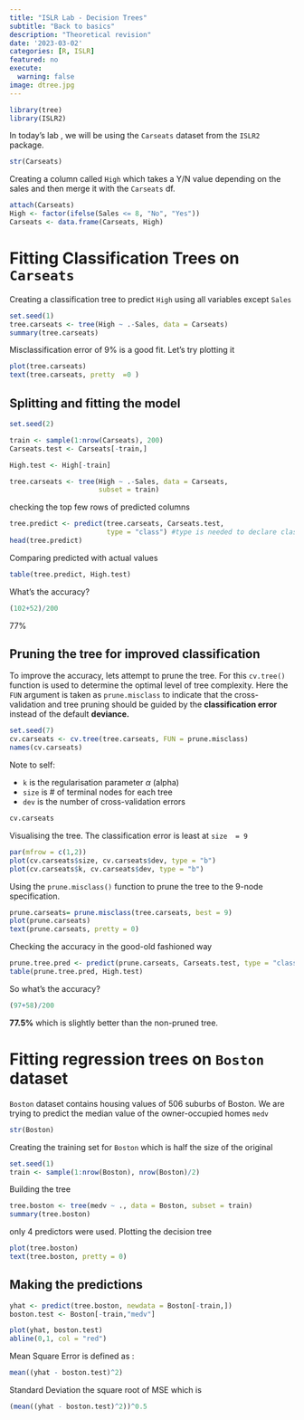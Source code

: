 ```yaml
---
title: "ISLR Lab - Decision Trees"
subtitle: "Back to basics"
description: "Theoretical revision"
date: '2023-03-02'
categories: [R, ISLR]
featured: no
execute:
  warning: false
image: dtree.jpg
---
```


```r
library(tree)
library(ISLR2)
```

In today's lab , we will be using the `Carseats` dataset from the `ISLR2` package.

```r
str(Carseats)
```

Creating a column called `High` which takes a Y/N value depending on the sales and then merge it with the `Carseats` df.

```r
attach(Carseats)
High <- factor(ifelse(Sales <= 8, "No", "Yes"))
Carseats <- data.frame(Carseats, High)
```

# Fitting Classification Trees on `Carseats`

Creating a classification tree to predict `High` using all variables except `Sales`

```r

set.seed(1)
tree.carseats <- tree(High ~ .-Sales, data = Carseats)
summary(tree.carseats)
```

Misclassification error of 9% is a good fit. Let's try plotting it

```r
plot(tree.carseats)
text(tree.carseats, pretty  =0 )
```

## Splitting and fitting the model

```r
set.seed(2)

train <- sample(1:nrow(Carseats), 200)
Carseats.test <- Carseats[-train,]

High.test <- High[-train]

tree.carseats <- tree(High ~ .-Sales, data = Carseats, 
                      subset = train)
```

checking the top few rows of predicted columns

```r
tree.predict <- predict(tree.carseats, Carseats.test, 
                        type = "class") #type is needed to declare classification model
head(tree.predict)
```

Comparing predicted with actual values

```r
table(tree.predict, High.test)
```

What's the accuracy?

```r
(102+52)/200
```

77%

## Pruning the tree for improved classification

To improve the accuracy, lets attempt to prune the tree. For this `cv.tree()` function is used to determine the optimal level of tree complexity. Here the `FUN` argument is taken as `prune.misclass` to indicate that the cross-validation and tree pruning should be guided by the **classification error** instead of the default **deviance.**

```r
set.seed(7)
cv.carseats <- cv.tree(tree.carseats, FUN = prune.misclass)
names(cv.carseats)
```

Note to self:

-    `k` is the regularisation parameter $\alpha$ (alpha)
-   `size` is \# of terminal nodes for each tree
-   `dev` is the number of cross-validation errors

```r
cv.carseats
```

Visualising the tree. The classification error is least at `size  = 9`

```r
par(mfrow = c(1,2))
plot(cv.carseats$size, cv.carseats$dev, type = "b")
plot(cv.carseats$k, cv.carseats$dev, type = "b")
```

Using the `prune.misclass()` function to prune the tree to the 9-node specification.

```r
prune.carseats= prune.misclass(tree.carseats, best = 9)
plot(prune.carseats)
text(prune.carseats, pretty = 0)
```

Checking the accuracy in the good-old fashioned way

```r
prune.tree.pred <- predict(prune.carseats, Carseats.test, type = "class")
table(prune.tree.pred, High.test)
```

So what's the accuracy?

```r
(97+58)/200
```

**77.5%** which is slightly better than the non-pruned tree.

# Fitting regression trees on `Boston` dataset

`Boston` dataset contains housing values of 506 suburbs of Boston. We are trying to predict the median value of the owner-occupied homes `medv`

```r
str(Boston)
```

Creating the training set for `Boston` which is half the size of the original

```r
set.seed(1)
train <- sample(1:nrow(Boston), nrow(Boston)/2)
```

Building the tree

```r
tree.boston <- tree(medv ~ ., data = Boston, subset = train)
summary(tree.boston)
```

only 4 predictors were used. Plotting the decision tree

```r
plot(tree.boston)
text(tree.boston, pretty = 0)
```

## Making the predictions 

```r

yhat <- predict(tree.boston, newdata = Boston[-train,])
boston.test <- Boston[-train,"medv"]

plot(yhat, boston.test)
abline(0,1, col = "red")

```

Mean Square Error is defined as :

```r
mean((yhat - boston.test)^2)
```

Standard Deviation the square root of MSE which is

```r
(mean((yhat - boston.test)^2))^0.5
```
